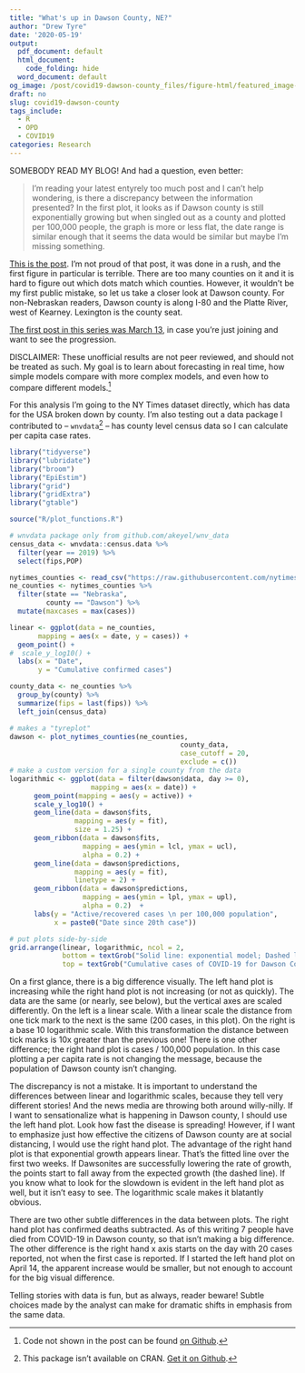 ```yaml
---
title: "What's up in Dawson County, NE?"
author: "Drew Tyre"
date: '2020-05-19'
output:
  pdf_document: default
  html_document:
    code_folding: hide
  word_document: default
og_image: /post/covid19-dawson-county_files/figure-html/featured_image-1.png
draft: no
slug: covid19-dawson-county
tags_include:
  - R
  - OPD
  - COVID19
categories: Research
---
```


SOMEBODY READ MY BLOG! And had a question, even better:

>  I'm reading your latest entyrely too much post and I can't help wondering, is there a discrepancy between the information presented?  In the first plot, it looks as if Dawson county is still exponentially growing but when singled out as a county and plotted per 100,000 people, the graph is more or less flat, the date range is similar enough that it seems the data would be similar but maybe I'm missing something.

[This is the post](/post/covid19-nebraska-by-county/). I'm not proud of
that post, it was done in a rush, and the first figure in particular is terrible. There
are too many counties on it and it is hard to figure out which dots match which 
counties.
However, it wouldn't be my first public mistake, so let us take a closer look at 
Dawson county. For non-Nebraskan readers, Dawson county is along I-80 
and the Platte River, west of Kearney. Lexington is the county seat. 

[The first post in this series was March 13](/post/covid-19_and_r/), in case you're just joining and
want to see the progression. 

DISCLAIMER: These unofficial results are not peer reviewed, and should not be
treated as such. My goal is to learn about forecasting in real time, 
how simple models compare with more complex models, and even how to compare
different models.[^1] 

For this analysis I'm going to the NY Times dataset directly, which has data for the USA broken
down by county. I'm also testing out a data package I contributed to -- `wnvdata`[^2] -- 
has county level census 
data so I can calculate per capita case rates.

```r
library("tidyverse")
library("lubridate")
library("broom")
library("EpiEstim")
library("grid")
library("gridExtra")
library("gtable")

source("R/plot_functions.R")

# wnvdata package only from github.com/akeyel/wnv_data
census_data <- wnvdata::census.data %>% 
  filter(year == 2019) %>% 
  select(fips,POP) 

nytimes_counties <- read_csv("https://raw.githubusercontent.com/nytimes/covid-19-data/master/us-counties.csv")
ne_counties <- nytimes_counties %>% 
  filter(state == "Nebraska",
         county == "Dawson") %>% 
  mutate(maxcases = max(cases)) 

linear <- ggplot(data = ne_counties,
       mapping = aes(x = date, y = cases)) + 
  geom_point() +
#  scale_y_log10() +
  labs(x = "Date",
       y = "Cumulative confirmed cases") 

county_data <- ne_counties %>% 
  group_by(county) %>%
  summarize(fips = last(fips)) %>% 
  left_join(census_data)

# makes a "tyreplot"
dawson <- plot_nytimes_counties(ne_counties, 
                                          county_data,
                                          case_cutoff = 20,
                                          exclude = c())
# make a custom version for a single county from the data
logarithmic <- ggplot(data = filter(dawson$data, day >= 0),
                    mapping = aes(x = date)) + 
      geom_point(mapping = aes(y = active)) + 
      scale_y_log10() + 
      geom_line(data = dawson$fits,
                mapping = aes(y = fit),
                size = 1.25) +
      geom_ribbon(data = dawson$fits,
                  mapping = aes(ymin = lcl, ymax = ucl),
                  alpha = 0.2) +
      geom_line(data = dawson$predictions,
                mapping = aes(y = fit),
                linetype = 2) +
      geom_ribbon(data = dawson$predictions,
                  mapping = aes(ymin = lpl, ymax = upl),
                  alpha = 0.2)  +
      labs(y = "Active/recovered cases \n per 100,000 population", 
           x = paste0("Date since 20th case"))   

# put plots side-by-side
grid.arrange(linear, logarithmic, ncol = 2,
             bottom = textGrob("Solid line: exponential model; Dashed line: forecast cases with 95% prediction intervals.", hjust = 1, x = 1),
             top = textGrob("Cumulative cases of COVID-19 for Dawson County, NE. Data from NY Times"))
```

On a first glance, there is a big difference visually. The 
left hand plot is increasing while the right hand plot is 
not increasing (or not as quickly).
The data are the same (or nearly, see below), but the vertical axes are
scaled differently. On the left is a linear scale. With a linear scale the
distance from one tick mark to the next is the same (200 cases, in this plot).
On the right is a base 10 logarithmic scale. With this transformation the 
distance between tick marks is 10x greater than the previous one! There is
one other difference; the right hand plot is cases / 100,000 population. In this
case plotting a per capita rate is not changing the message, because the 
population of Dawson county isn't changing. 

The discrepancy is not a mistake. 
It is important to understand the differences between linear and 
logarithmic scales, because they tell very different stories! And the news
media are throwing both around willy-nilly. If I want to sensationalize what
is happening in Dawson county, I should use the left hand plot. Look how
fast the disease is spreading! However, if I want to emphasize just how effective 
the citizens of Dawson county are at social distancing, I would use the right
hand plot. The advantage of the right hand plot is that exponential growth
appears linear. That's the fitted line over the first two weeks. If 
Dawsonites are successfully lowering the rate of growth, the points start to 
fall away from the expected growth (the dashed line). If you know what to 
look for the slowdown is evident in the left hand plot as well, but it isn't
easy to see. The logarithmic scale makes it blatantly obvious. 

There are two other subtle differences in the data between plots. 
The right hand plot
has confirmed deaths subtracted. As of this writing 7 people have died
from COVID-19 in Dawson county, so that isn't making a big difference. The 
other difference is the right hand x axis starts on the day with 20 cases
reported, not when the first case is reported. If I started the left hand plot
on April 14, the apparent increase would be smaller, but not enough to 
account for the big visual difference. 

Telling stories with data is fun, but as always, reader beware! Subtle 
choices made by the analyst can make for dramatic shifts in emphasis from
the same data.

[^1]: Code not shown in the post can be found [on Github](https://github.com/rbind/cheap_shots).

[^2]: This package isn't available on CRAN. [Get it on Github](https://github.com/akeyel/wnv_data).

